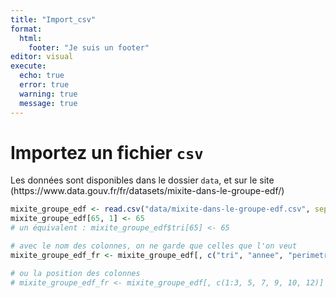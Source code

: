 ```yaml
---
title: "Import_csv"
format: 
  html:
    footer: "Je suis un footer"
editor: visual
execute: 
  echo: true
  error: true
  warning: true
  message: true
---
```


# Importez un fichier `csv`

Les données sont disponibles dans le dossier `data`, et sur le site (https://www.data.gouv.fr/fr/datasets/mixite-dans-le-groupe-edf/)

```r
mixite_groupe_edf <- read.csv("data/mixite-dans-le-groupe-edf.csv", sep = ";")
mixite_groupe_edf[65, 1] <- 65
# un équivalent : mixite_groupe_edf$tri[65] <- 65
```
```r
# avec le nom des colonnes, on ne garde que celles que l'on veut
mixite_groupe_edf_fr <- mixite_groupe_edf[, c("tri", "annee", "perimetre_juridique", "perimetre_spatial", "indicateur", "valeur_de_l_indicateur", "unite", "methode_de_consolidation")]

# ou la position des colonnes
# mixite_groupe_edf_fr <- mixite_groupe_edf[, c(1:3, 5, 7, 9, 10, 12)]
```

